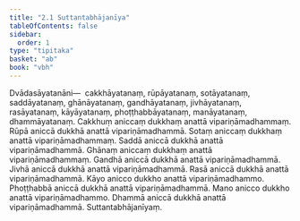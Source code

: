 ```yaml
---
title: "2.1 Suttantabhājanīya"
tableOfContents: false
sidebar:
  order: 1
type: "tipitaka"
basket: "ab"
book: "vbh"
---
```



<DynamicBreadcrumb />

<Division number="154" book="vbh" bookNo="30" page="69">

<Paragraph number="539" book="vbh">
Dvādasāyatanāni—  cakkhāyatanaṃ, rūpāyatanaṃ, sotāyatanaṃ, saddāyatanaṃ, ghānāyatanaṃ, gandhāyatanaṃ, jivhāyatanaṃ, rasāyatanaṃ, kāyāyatanaṃ, phoṭṭhabbāyatanaṃ, manāyatanaṃ, dhammāyatanaṃ.
</Paragraph>

<Paragraph number="540" book="vbh">
Cakkhuṃ aniccaṃ dukkhaṃ anattā vipariṇāmadhammaṃ. Rūpā aniccā dukkhā anattā vipariṇāmadhammā. Sotaṃ aniccaṃ dukkhaṃ anattā vipariṇāmadhammaṃ. Saddā aniccā dukkhā anattā vipariṇāmadhammā. Ghānaṃ aniccaṃ dukkhaṃ anattā vipariṇāmadhammaṃ. Gandhā aniccā dukkhā anattā vipariṇāmadhammā. Jivhā aniccā dukkhā anattā vipariṇāmadhammā. Rasā aniccā dukkhā anattā vipariṇāmadhammā. Kāyo anicco dukkho anattā vipariṇāmadhammo. Phoṭṭhabbā aniccā dukkhā anattā vipariṇāmadhammā. Mano anicco dukkho anattā vipariṇāmadhammo. Dhammā aniccā dukkhā anattā vipariṇāmadhammā.

</Paragraph>
</Division>

<Paragraph number="541" type="center" book="vbh">
Suttantabhājanīyaṃ.
</Paragraph>